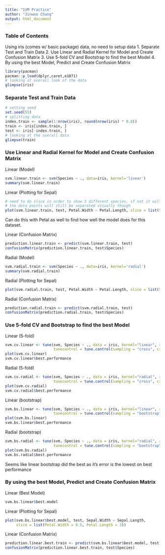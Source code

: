 ```yaml
---
title: "SVM Practice"
author: "Jinwoo Chung"
output: html_document
---
```


### Table of Contents
Using iris (comes w/ basic package) data, no need to setup data
1. Separate Test and Train Data
2. Use Linear and Radial Kernel for Model and Create Confusion Matrix
3. Use 5-fold CV and Bootstrap to find the best Model
4. By using the best Model, Predict and Create Confusion Matrix

```r
library(pacman)
pacman::p_load(dplyr,caret,e1071)
# looking at overall look of the data
glimpse(iris)
```

### Separate Test and Train Data
```r
# setting seed
set.seed(55)
# splitting data
index.train <- sample(1:nrow(iris), round(nrow(iris) * 0.8))
train <- iris[index.train, ]
test <- iris[-index.train, ]
# looking at the overall data
glimpse(train)
```

### Use Linear and Radial Kernel for Model and Create Confusion Matrix

Linear (Model)
```r
svm.linear.train <- svm(Species ~ ., data=iris, kernel='linear')
summary(svm.linear.train)
```

Linear (Plotting for Sepal)
```r
# need to do slice in order to show 3 different species, if not it will separate line in the middle
# the data points will still be separated visually though
plot(svm.linear.train, test, Petal.Width ~ Petal.Length, slice = list(Sepal.Width = 3, Sepal.Length = 4))
```

Can do this with Petal as well to find how well the model does for this dataset.

Linear (Confusion Matrix)
```r
prediction.linear.train <- predict(svm.linear.train, test)
confusionMatrix(prediction.linear.train, test$Species)
```

Radial (Model)
```r
svm.radial.train <- svm(Species ~ ., data=iris, kernel='radial')
summary(svm.radial.train)
```

Radial (Plotting for Sepal)
```r
plot(svm.radial.train, test, Petal.Width ~ Petal.Length, slice = list(Sepal.Width = 2, Sepal.Length = 3.5))
```

Radial (Confusion Matrix)
```r
prediction.radial.train <- predict(svm.radial.train, test)
confusionMatrix(prediction.radial.train, test$Species)
```

### Use 5-fold CV and Bootstrap to find the best Model
Linear (5-fold)
```r
svm.cv.linear <- tune(svm, Species ~ ., data = iris, kernel="linear", ranges = list(cost = 2^(-1:4)), 
                      tunecontrol = tune.control(sampling = "cross", cross=5))
plot(svm.cv.linear)
svm.cv.linear$best.performance
```

Radial (5-fold)
```r
svm.cv.radial <- tune(svm, Species ~ ., data = iris, kernel="radial", ranges = list(gamma = 2^(-5:1), cost = 2^(-1:4)), 
                      tunecontrol = tune.control(sampling = "cross", cross=5))
plot(svm.cv.radial)
svm.cv.radial$best.performance
```

Linear (bootstrap)
```r
svm.bs.linear <- tune(svm, Species ~ ., data = iris, kernel="linear", ranges = list(cost = 2^(-1:4)), 
                      tunecontrol = tune.control(sampling = "bootstrap", boot.size=0.8, nboot=5))
plot(svm.bs.linear)
svm.bs.linear$best.performance
```

Radial (bootstrap)
```r
svm.bs.radial <- tune(svm, Species ~ ., data = iris, kernel="radial", ranges = list(gamma = 2^(-5:1), cost = 2^(-1:4)), 
                      tunecontrol = tune.control(sampling = "bootstrap", boot.size=0.8, nboot=5))
plot(svm.bs.radial)
svm.bs.radial$best.performance
```

Seems like linear bootstrap did the best as it's error is the lowest on best performance

### By using the best Model, Predict and Create Confusion Matrix

Linear (Best Model)
```r
svm.bs.linear$best.model
```

Linear (Plotting for Sepal)
```r
plot(svm.bs.linear$best.model, test, Sepal.Width ~ Sepal.Length,
     slice = list(Petal.Width = 0.5, Petal.Length = 3))
```

Linear (Confusion Matrix)
```r
prediction.linear.best.train <- predict(svm.bs.linear$best.model, test)
confusionMatrix(prediction.linear.best.train, test$Species)
```















